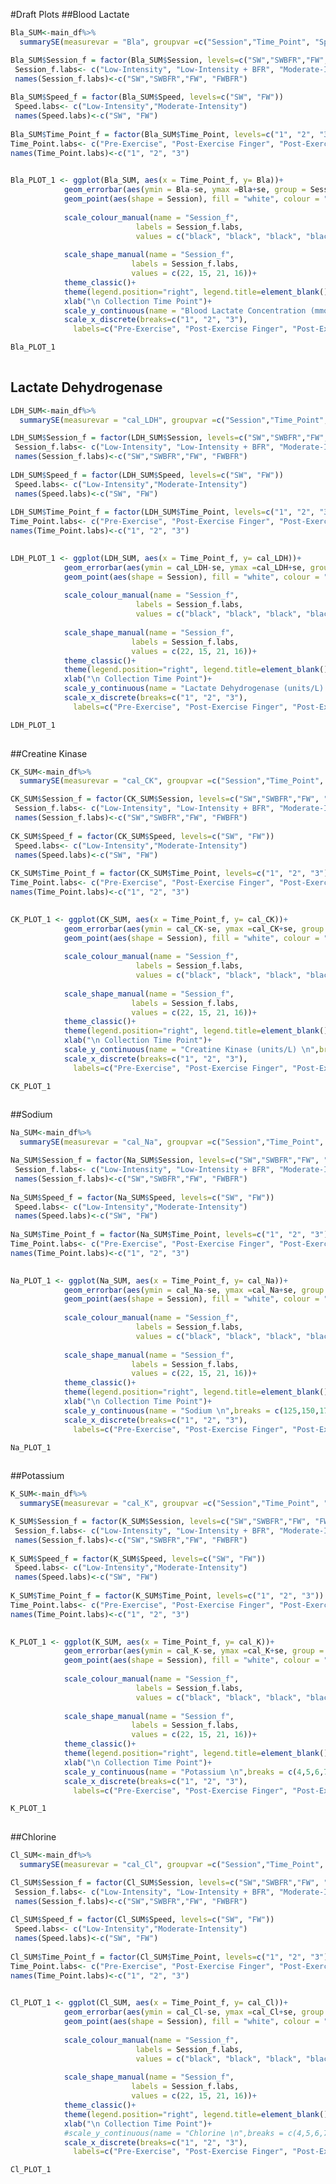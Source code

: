 #Draft Plots
##Blood Lactate
```r
Bla_SUM<-main_df%>%
  summarySE(measurevar = "Bla", groupvar =c("Session","Time_Point", "Speed","BFR"), na.rm = TRUE, conf.interval = 0.95, .drop = TRUE)
```

```r
Bla_SUM$Session_f = factor(Bla_SUM$Session, levels=c("SW","SWBFR","FW", "FWBFR"))
 Session_f.labs<- c("Low-Intensity", "Low-Intensity + BFR", "Moderate-Intensity", "Moderate-Intensity + BFR")
 names(Session_f.labs)<-c("SW","SWBFR","FW", "FWBFR")
 
Bla_SUM$Speed_f = factor(Bla_SUM$Speed, levels=c("SW", "FW"))
 Speed.labs<- c("Low-Intensity","Moderate-Intensity")
 names(Speed.labs)<-c("SW", "FW")
 
Bla_SUM$Time_Point_f = factor(Bla_SUM$Time_Point, levels=c("1", "2", "3"))
Time_Point.labs<- c("Pre-Exercise", "Post-Exercise Finger", "Post-Exercise Toe")
names(Time_Point.labs)<-c("1", "2", "3")
 

Bla_PLOT_1 <- ggplot(Bla_SUM, aes(x = Time_Point_f, y= Bla))+
            geom_errorbar(aes(ymin = Bla-se, ymax =Bla+se, group = Session), width = 0.3, colour = "black", position = position_dodge(width = 0.5))+
            geom_point(aes(shape = Session), fill = "white", colour = "black", size = 5, stroke = 1.8, position = position_dodge(width = 0.5))+
  
            scale_colour_manual(name = "Session_f",
                            labels = Session_f.labs,
                            values = c("black", "black", "black", "black"))+
  
            scale_shape_manual(name = "Session_f",
                           labels = Session_f.labs,
                           values = c(22, 15, 21, 16))+
            theme_classic()+
            theme(legend.position="right", legend.title=element_blank())+
            xlab("\n Collection Time Point")+
            scale_y_continuous(name = "Blood Lactate Concentration (mmol/L) \n",breaks = c(0,1,2,3,4,5,6), limits = c(0,6))+
            scale_x_discrete(breaks=c("1", "2", "3"),
              labels=c("Pre-Exercise", "Post-Exercise Finger", "Post-Exercise Toe"))

Bla_PLOT_1
 
```

## Lactate Dehydrogenase
```r
LDH_SUM<-main_df%>%
  summarySE(measurevar = "cal_LDH", groupvar =c("Session","Time_Point", "Speed","BFR"), na.rm = TRUE, conf.interval = 0.95, .drop = TRUE)
```

```r
LDH_SUM$Session_f = factor(LDH_SUM$Session, levels=c("SW","SWBFR","FW", "FWBFR"))
 Session_f.labs<- c("Low-Intensity", "Low-Intensity + BFR", "Moderate-Intensity", "Moderate-Intensity + BFR")
 names(Session_f.labs)<-c("SW","SWBFR","FW", "FWBFR")
 
LDH_SUM$Speed_f = factor(LDH_SUM$Speed, levels=c("SW", "FW"))
 Speed.labs<- c("Low-Intensity","Moderate-Intensity")
 names(Speed.labs)<-c("SW", "FW")
 
LDH_SUM$Time_Point_f = factor(LDH_SUM$Time_Point, levels=c("1", "2", "3"))
Time_Point.labs<- c("Pre-Exercise", "Post-Exercise Finger", "Post-Exercise Toe")
names(Time_Point.labs)<-c("1", "2", "3")
 

LDH_PLOT_1 <- ggplot(LDH_SUM, aes(x = Time_Point_f, y= cal_LDH))+
            geom_errorbar(aes(ymin = cal_LDH-se, ymax =cal_LDH+se, group = Session), width = 0.3, colour = "black", position = position_dodge(width = 0.5))+
            geom_point(aes(shape = Session), fill = "white", colour = "black", size = 5, stroke = 1.8, position = position_dodge(width = 0.5))+
  
            scale_colour_manual(name = "Session_f",
                            labels = Session_f.labs,
                            values = c("black", "black", "black", "black"))+
  
            scale_shape_manual(name = "Session_f",
                           labels = Session_f.labs,
                           values = c(22, 15, 21, 16))+
            theme_classic()+
            theme(legend.position="right", legend.title=element_blank())+
            xlab("\n Collection Time Point")+
            scale_y_continuous(name = "Lactate Dehydrogenase (units/L) \n",breaks = c(150,160,170,180,190,200,210,220,230,240,250,260,270), limits = c(150,270))+
            scale_x_discrete(breaks=c("1", "2", "3"),
              labels=c("Pre-Exercise", "Post-Exercise Finger", "Post-Exercise Toe"))

LDH_PLOT_1
 
```

##Creatine Kinase
```r
CK_SUM<-main_df%>%
  summarySE(measurevar = "cal_CK", groupvar =c("Session","Time_Point", "Speed","BFR"), na.rm = TRUE, conf.interval = 0.95, .drop = TRUE)
```

```r
CK_SUM$Session_f = factor(CK_SUM$Session, levels=c("SW","SWBFR","FW", "FWBFR"))
 Session_f.labs<- c("Low-Intensity", "Low-Intensity + BFR", "Moderate-Intensity", "Moderate-Intensity + BFR")
 names(Session_f.labs)<-c("SW","SWBFR","FW", "FWBFR")
 
CK_SUM$Speed_f = factor(CK_SUM$Speed, levels=c("SW", "FW"))
 Speed.labs<- c("Low-Intensity","Moderate-Intensity")
 names(Speed.labs)<-c("SW", "FW")
 
CK_SUM$Time_Point_f = factor(CK_SUM$Time_Point, levels=c("1", "2", "3"))
Time_Point.labs<- c("Pre-Exercise", "Post-Exercise Finger", "Post-Exercise Toe")
names(Time_Point.labs)<-c("1", "2", "3")
 

CK_PLOT_1 <- ggplot(CK_SUM, aes(x = Time_Point_f, y= cal_CK))+
            geom_errorbar(aes(ymin = cal_CK-se, ymax =cal_CK+se, group = Session), width = 0.3, colour = "black", position = position_dodge(width = 0.5))+
            geom_point(aes(shape = Session), fill = "white", colour = "black", size = 5, stroke = 1.8, position = position_dodge(width = 0.5))+
  
            scale_colour_manual(name = "Session_f",
                            labels = Session_f.labs,
                            values = c("black", "black", "black", "black"))+
  
            scale_shape_manual(name = "Session_f",
                           labels = Session_f.labs,
                           values = c(22, 15, 21, 16))+
            theme_classic()+
            theme(legend.position="right", legend.title=element_blank())+
            xlab("\n Collection Time Point")+
            scale_y_continuous(name = "Creatine Kinase (units/L) \n",breaks = c(125,150,175,200,225,250,275,300,325,350), limits = c(125,350))+
            scale_x_discrete(breaks=c("1", "2", "3"),
              labels=c("Pre-Exercise", "Post-Exercise Finger", "Post-Exercise Toe"))

CK_PLOT_1
 
```

##Sodium
```r
Na_SUM<-main_df%>%
  summarySE(measurevar = "cal_Na", groupvar =c("Session","Time_Point", "Speed","BFR"), na.rm = TRUE, conf.interval = 0.95, .drop = TRUE)
```

```r
Na_SUM$Session_f = factor(Na_SUM$Session, levels=c("SW","SWBFR","FW", "FWBFR"))
 Session_f.labs<- c("Low-Intensity", "Low-Intensity + BFR", "Moderate-Intensity", "Moderate-Intensity + BFR")
 names(Session_f.labs)<-c("SW","SWBFR","FW", "FWBFR")
 
Na_SUM$Speed_f = factor(Na_SUM$Speed, levels=c("SW", "FW"))
 Speed.labs<- c("Low-Intensity","Moderate-Intensity")
 names(Speed.labs)<-c("SW", "FW")
 
Na_SUM$Time_Point_f = factor(Na_SUM$Time_Point, levels=c("1", "2", "3"))
Time_Point.labs<- c("Pre-Exercise", "Post-Exercise Finger", "Post-Exercise Toe")
names(Time_Point.labs)<-c("1", "2", "3")
 

Na_PLOT_1 <- ggplot(Na_SUM, aes(x = Time_Point_f, y= cal_Na))+
            geom_errorbar(aes(ymin = cal_Na-se, ymax =cal_Na+se, group = Session), width = 0.3, colour = "black", position = position_dodge(width = 0.5))+
            geom_point(aes(shape = Session), fill = "white", colour = "black", size = 5, stroke = 1.8, position = position_dodge(width = 0.5))+
  
            scale_colour_manual(name = "Session_f",
                            labels = Session_f.labs,
                            values = c("black", "black", "black", "black"))+
  
            scale_shape_manual(name = "Session_f",
                           labels = Session_f.labs,
                           values = c(22, 15, 21, 16))+
            theme_classic()+
            theme(legend.position="right", legend.title=element_blank())+
            xlab("\n Collection Time Point")+
            scale_y_continuous(name = "Sodium \n",breaks = c(125,150,175,200), limits = c(125,200))+
            scale_x_discrete(breaks=c("1", "2", "3"),
              labels=c("Pre-Exercise", "Post-Exercise Finger", "Post-Exercise Toe"))

Na_PLOT_1
 
```

##Potassium
```r
K_SUM<-main_df%>%
  summarySE(measurevar = "cal_K", groupvar =c("Session","Time_Point", "Speed","BFR"), na.rm = TRUE, conf.interval = 0.95, .drop = TRUE)
```

```r
K_SUM$Session_f = factor(K_SUM$Session, levels=c("SW","SWBFR","FW", "FWBFR"))
 Session_f.labs<- c("Low-Intensity", "Low-Intensity + BFR", "Moderate-Intensity", "Moderate-Intensity + BFR")
 names(Session_f.labs)<-c("SW","SWBFR","FW", "FWBFR")
 
K_SUM$Speed_f = factor(K_SUM$Speed, levels=c("SW", "FW"))
 Speed.labs<- c("Low-Intensity","Moderate-Intensity")
 names(Speed.labs)<-c("SW", "FW")
 
K_SUM$Time_Point_f = factor(K_SUM$Time_Point, levels=c("1", "2", "3"))
Time_Point.labs<- c("Pre-Exercise", "Post-Exercise Finger", "Post-Exercise Toe")
names(Time_Point.labs)<-c("1", "2", "3")
 

K_PLOT_1 <- ggplot(K_SUM, aes(x = Time_Point_f, y= cal_K))+
            geom_errorbar(aes(ymin = cal_K-se, ymax =cal_K+se, group = Session), width = 0.3, colour = "black", position = position_dodge(width = 0.5))+
            geom_point(aes(shape = Session), fill = "white", colour = "black", size = 5, stroke = 1.8, position = position_dodge(width = 0.5))+
  
            scale_colour_manual(name = "Session_f",
                            labels = Session_f.labs,
                            values = c("black", "black", "black", "black"))+
  
            scale_shape_manual(name = "Session_f",
                           labels = Session_f.labs,
                           values = c(22, 15, 21, 16))+
            theme_classic()+
            theme(legend.position="right", legend.title=element_blank())+
            xlab("\n Collection Time Point")+
            scale_y_continuous(name = "Potassium \n",breaks = c(4,5,6,7,8,9,10), limits = c(4,10))+
            scale_x_discrete(breaks=c("1", "2", "3"),
              labels=c("Pre-Exercise", "Post-Exercise Finger", "Post-Exercise Toe"))

K_PLOT_1
 
```

##Chlorine
```r
Cl_SUM<-main_df%>%
  summarySE(measurevar = "cal_Cl", groupvar =c("Session","Time_Point", "Speed","BFR"), na.rm = TRUE, conf.interval = 0.95, .drop = TRUE)
```

```r
Cl_SUM$Session_f = factor(Cl_SUM$Session, levels=c("SW","SWBFR","FW", "FWBFR"))
 Session_f.labs<- c("Low-Intensity", "Low-Intensity + BFR", "Moderate-Intensity", "Moderate-Intensity + BFR")
 names(Session_f.labs)<-c("SW","SWBFR","FW", "FWBFR")
 
Cl_SUM$Speed_f = factor(Cl_SUM$Speed, levels=c("SW", "FW"))
 Speed.labs<- c("Low-Intensity","Moderate-Intensity")
 names(Speed.labs)<-c("SW", "FW")
 
Cl_SUM$Time_Point_f = factor(Cl_SUM$Time_Point, levels=c("1", "2", "3"))
Time_Point.labs<- c("Pre-Exercise", "Post-Exercise Finger", "Post-Exercise Toe")
names(Time_Point.labs)<-c("1", "2", "3")
 

Cl_PLOT_1 <- ggplot(Cl_SUM, aes(x = Time_Point_f, y= cal_Cl))+
            geom_errorbar(aes(ymin = cal_Cl-se, ymax =cal_Cl+se, group = Session), width = 0.3, colour = "black", position = position_dodge(width = 0.5))+
            geom_point(aes(shape = Session), fill = "white", colour = "black", size = 5, stroke = 1.8, position = position_dodge(width = 0.5))+
  
            scale_colour_manual(name = "Session_f",
                            labels = Session_f.labs,
                            values = c("black", "black", "black", "black"))+
  
            scale_shape_manual(name = "Session_f",
                           labels = Session_f.labs,
                           values = c(22, 15, 21, 16))+
            theme_classic()+
            theme(legend.position="right", legend.title=element_blank())+
            xlab("\n Collection Time Point")+
            #scale_y_continuous(name = "Chlorine \n",breaks = c(4,5,6,7,8,9,10), limits = c(4,10))+
            scale_x_discrete(breaks=c("1", "2", "3"),
              labels=c("Pre-Exercise", "Post-Exercise Finger", "Post-Exercise Toe"))

Cl_PLOT_1
 
```